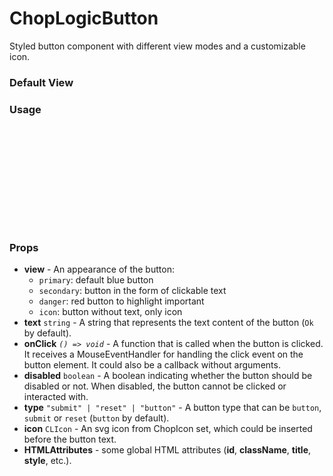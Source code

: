 
<Meta of={ButtonStories} title='Button' />

# ChopLogicButton

Styled button component with different view modes and a customizable icon.

### Default View

<Canvas of={ButtonStories.PrimaryButton} />

### Usage

```ts
import { ChopLogicButton, ChopIcon } from 'chop-logic-components';
import { createCopy } from 'utils/copy';
import { Icon } from 'chop-logic-components';

const Example = () => {
  return (
    <ChopLogicButton text="Copy" onCick={createCopy} icon={Icon.Copy} />
  );
};

export default Example;
```

### Props

- **view** - An appearance of the button:
  - `primary`: default blue button
  - `secondary`: button in the form of clickable text
  - `danger`: red button to highlight important
  - `icon`: button without text, only icon
- **text** `string` - A string that represents the text content of the button (`Ok` by default).
- **onClick** _`() => void`_ - A function that is called when the button is clicked. It receives a MouseEventHandler for handling the click event on the button element. It could also be a callback without arguments.
- **disabled** `boolean` - A boolean indicating whether the button should be disabled or not. When disabled, the button cannot be clicked or interacted with.
- **type** `"submit" | "reset" | "button"` - A button type that can be `button`, `submit` or `reset` (`button` by default).
- **icon** `CLIcon` - An svg icon from ChopIcon set, which could be inserted before the button text.
- **HTMLAttributes** - some global HTML attributes (**id**, **className**, **title**, **style**, etc.).

